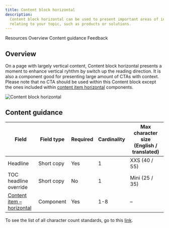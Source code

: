 ```yaml
---
title: Content block horizontal
description:
  Content block horizontal can be used to present important areas of interest
  relating to your topic, such as products or solutions.
---
```



<ComponentDescription name="Content block horizontal" type="layout" />

<AnchorLinks>

<AnchorLink>Resources</AnchorLink>
<AnchorLink>Overview</AnchorLink>
<AnchorLink>Content guidance</AnchorLink>
<AnchorLink>Feedback</AnchorLink>

</AnchorLinks>

<ResourceLinks name="Content block horizontal" type="layout" />

## Overview

On a page with largely vertical content, Content block horizontal presents a
moment to enhance vertical ryhthm by switch up the reading direction. It is also
a component good for presenting large amount of CTAs with context. Please note
that no CTA should be used within this Content block except the ones included
within
[content item horizontal](https://www.ibm.com/standards/carbon/components/content-item-horizontal)
components.

<Row>
<Column colMd={6} colLg={8}>

![Content block horizontal](../../images/component/content-block-horizontal/contentblockhorizontal-overview.png)

</Column>
</Row>

## Content guidance

| Field                                                                                                | Field type | Required | Cardinality | Max character size (English / translated) |
| ---------------------------------------------------------------------------------------------------- | ---------- | -------- | ----------- | ----------------------------------------- |
| Headline                                                                                             | Short copy | Yes      | 1           | XXS (40 / 55)                             |
| TOC headline override                                                                                | Short copy | No       | 1           | Mini (25 / 35)                            |
| [Content item – horizontal](https://www.ibm.com/standards/carbon/components/content-item-horizontal) | Component  | Yes      | 1-8         | –                                         |

To see the list of all character count standards, go to this
<a href="https://github.com/carbon-design-system/carbon-for-ibm-dotcom-website/wiki/Character-count-standards" target="_blank" rel="noreferrer noopener nofollow">link</a>.

<ComponentFooter name="Content block horizontal" type="layout" />
